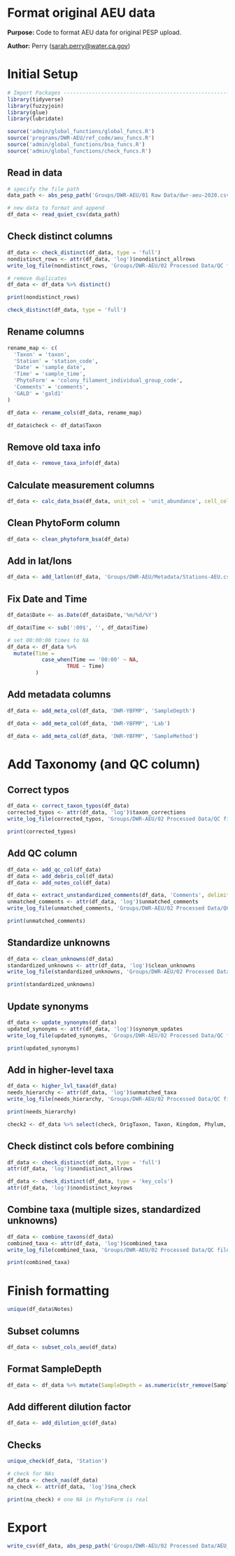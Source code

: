 # Format original AEU data

**Purpose:** Code to format AEU data for original PESP upload.

**Author:** Perry ([sarah.perry\@water.ca.gov](mailto:sarah.perry@water.ca.gov){.email})

# Initial Setup

```r
# Import Packages ---------------------------------------------------------
library(tidyverse)
library(fuzzyjoin)
library(glue)
library(lubridate)

source('admin/global_functions/global_funcs.R')
source('programs/DWR-AEU/ref_code/aeu_funcs.R')
source('admin/global_functions/bsa_funcs.R')
source('admin/global_functions/check_funcs.R')
```

## Read in data

```r
# specify the file path
data_path <- abs_pesp_path('Groups/DWR-AEU/01 Raw Data/dwr-aeu-2020.csv')

# new data to format and append
df_data <- read_quiet_csv(data_path)
```

## Check distinct columns

```r
df_data <- check_distinct(df_data, type = 'full')
nondistinct_rows <- attr(df_data, 'log')$nondistinct_allrows
write_log_file(nondistinct_rows, 'Groups/DWR-AEU/02 Processed Data/QC files/tables/AEU_nondistinct_rows.csv')

# remove duplicates
df_data <- df_data %>% distinct()

print(nondistinct_rows)

check_distinct(df_data, type = 'full')
```

## Rename columns

```r
rename_map <- c(
  'Taxon' = 'taxon',
  'Station' = 'station_code',
  'Date' = 'sample_date',
  'Time' = 'sample_time',
  'PhytoForm' = 'colony_filament_individual_group_code',
  'Comments' = 'comments',
  'GALD' = 'gald1'
)

df_data <- rename_cols(df_data, rename_map)

df_data$check <- df_data$Taxon
```

## Remove old taxa info

```r
df_data <- remove_taxa_info(df_data)
```

## Calculate measurement columns

```r
df_data <- calc_data_bsa(df_data, unit_col = 'unit_abundance', cell_col = 'total_cells')
```

## Clean PhytoForm column

```r
df_data <- clean_phytoform_bsa(df_data)
```

## Add in lat/lons

```r
df_data <- add_latlon(df_data, 'Groups/DWR-AEU/Metadata/Stations-AEU.csv')
```

## Fix Date and Time

```r
df_data$Date <- as.Date(df_data$Date,'%m/%d/%Y')

df_data$Time <- sub(':00$', '', df_data$Time)

# set 00:00:00 times to NA
df_data <- df_data %>%
  mutate(Time =
           case_when(Time == '00:00' ~ NA,
                   TRUE ~ Time)
         )
```

## Add metadata columns

```r
df_data <- add_meta_col(df_data, 'DWR-YBFMP', 'SampleDepth')

df_data <- add_meta_col(df_data, 'DWR-YBFMP', 'Lab')

df_data <- add_meta_col(df_data, 'DWR-YBFMP', 'SampleMethod')
```

# Add Taxonomy (and QC column)

## Correct typos

```r
df_data <- correct_taxon_typos(df_data)
corrected_typos <- attr(df_data, 'log')$taxon_corrections
write_log_file(corrected_typos, 'Groups/DWR-AEU/02 Processed Data/QC files/tables/AEU_corrected_typos.csv')

print(corrected_typos)
```

## Add QC column

```r
df_data <- add_qc_col(df_data)
df_data <- add_debris_col(df_data)
df_data <- add_notes_col(df_data)

df_data <- extract_unstandardized_comments(df_data, 'Comments', delimiter = '. ')
unmatched_comments <- attr(df_data, 'log')$unmatched_comments
write_log_file(unmatched_comments, 'Groups/DWR-AEU/02 Processed Data/QC files/tables/AEU_leftover_comments.csv')

print(unmatched_comments)
```

## Standardize unknowns

```r
df_data <- clean_unknowns(df_data)
standardized_unknowns <- attr(df_data, 'log')$clean_unknowns
write_log_file(standardized_unknowns, 'Groups/DWR-AEU/02 Processed Data/QC files/tables/AEU_standardized_unknowns.csv')

print(standardized_unknowns)
```

## Update synonyms

```r
df_data <- update_synonyms(df_data)
updated_synonyms <- attr(df_data, 'log')$synonym_updates
write_log_file(updated_synonyms, 'Groups/DWR-AEU/02 Processed Data/QC files/tables/AEU_updated_synonyms.csv')

print(updated_synonyms)
```

## Add in higher-level taxa

```r
df_data <- higher_lvl_taxa(df_data)
needs_hierarchy <- attr(df_data, 'log')$unmatched_taxa
write_log_file(needs_hierarchy, 'Groups/DWR-AEU/02 Processed Data/QC files/tables/AEU_needs_hierarchy.csv')

print(needs_hierarchy)
```
```r
check2 <- df_data %>% select(check, OrigTaxon, Taxon, Kingdom, Phylum, AlgalGroup, Genus, Species)
```

## Check distinct cols before combining

```r
df_data <- check_distinct(df_data, type = 'full')
attr(df_data, 'log')$nondistinct_allrows

df_data <- check_distinct(df_data, type = 'key_cols')
attr(df_data, 'log')$nondistinct_keyrows
```

## Combine taxa (multiple sizes, standardized unknowns)

```r
df_data <- combine_taxons(df_data)
combined_taxa <- attr(df_data, 'log')$combined_taxa
write_log_file(combined_taxa, 'Groups/DWR-AEU/02 Processed Data/QC files/tables/AEU_combined_taxa.csv')

print(combined_taxa)
```

# Finish formatting

```r
unique(df_data$Notes)
```

## Subset columns

```r
df_data <- subset_cols_aeu(df_data)
```

## Format SampleDepth

```r
df_data <- df_data %>% mutate(SampleDepth = as.numeric(str_remove(SampleDepth, ' meter')))
```

## Add different dilution factor

```r
df_data <- add_dilution_qc(df_data)
```

## Checks

```r
unique_check(df_data, 'Station')
```

```r
# check for NAs
df_data <- check_nas(df_data)
na_check <- attr(df_data, 'log')$na_check

print(na_check) # one NA in PhytoForm is real
```

# Export

```r
write_csv(df_data, abs_pesp_path('Groups/DWR-AEU/02 Processed Data/AEU_program_draft.csv'))
```
